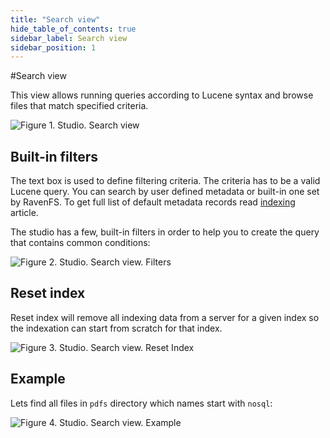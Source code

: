 ```yaml
---
title: "Search view"
hide_table_of_contents: true
sidebar_label: Search view
sidebar_position: 1
---
```



#Search view

This view allows running queries according to Lucene syntax and browse files that match specified criteria.

![Figure 1. Studio. Search view](./assets/search-view.png)  

## Built-in filters

The text box is used to define filtering criteria. The criteria has to be a valid Lucene query. You can search by 
user defined metadata or built-in one set by RavenFS. To get full list of default metadata records read [indexing](../indexing.mdx) article.

The studio has a few, built-in filters in order to help you to create the query that contains common conditions:

![Figure 2. Studio. Search view. Filters](./assets/search-view-filters.png)

## Reset index

Reset index will remove all indexing data from a server for a given index so the indexation can start from scratch for that index.

![Figure 3. Studio. Search view. Reset Index](./assets/search-view-reset-index.png)

## Example

Lets find all files in `pdfs` directory which names start with `nosql`:

![Figure 4. Studio. Search view. Example](./assets/search-view-example.png)

